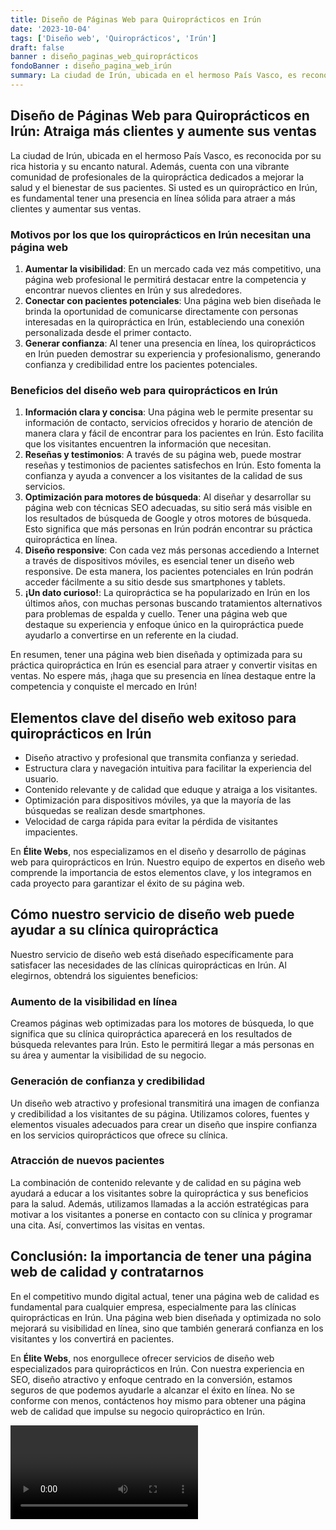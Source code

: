 ```yaml
---
title: Diseño de Páginas Web para Quiroprácticos en Irún
date: '2023-10-04'
tags: ['Diseño web', 'Quiroprácticos', 'Irún']
draft: false
banner : diseño_paginas_web_quiroprácticos
fondoBanner : diseño_pagina_web_irún
summary: La ciudad de Irún, ubicada en el hermoso País Vasco, es reconocida por su rica historia y su encanto natural. Además, cuenta con una vibrante comunidad de profesionales de la quiropráctica dedicados a mejorar la salud y el bienestar de sus pacientes. Si usted es un quiropráctico en Irún, es fundamental tener una presencia en línea sólida para atraer a más clientes y aumentar sus ventas. 
---
```


## Diseño de Páginas Web para Quiroprácticos en Irún: Atraiga más clientes y aumente sus ventas

La ciudad de Irún, ubicada en el hermoso País Vasco, es reconocida por su rica historia y su encanto natural. Además, cuenta con una vibrante comunidad de profesionales de la quiropráctica dedicados a mejorar la salud y el bienestar de sus pacientes. Si usted es un quiropráctico en Irún, es fundamental tener una presencia en línea sólida para atraer a más clientes y aumentar sus ventas. 

### Motivos por los que los quiroprácticos en Irún necesitan una página web

1. **Aumentar la visibilidad**: En un mercado cada vez más competitivo, una página web profesional le permitirá destacar entre la competencia y encontrar nuevos clientes en Irún y sus alrededores.
2. **Conectar con pacientes potenciales**: Una página web bien diseñada le brinda la oportunidad de comunicarse directamente con personas interesadas en la quiropráctica en Irún, estableciendo una conexión personalizada desde el primer contacto.
3. **Generar confianza**: Al tener una presencia en línea, los quiroprácticos en Irún pueden demostrar su experiencia y profesionalismo, generando confianza y credibilidad entre los pacientes potenciales.

### Beneficios del diseño web para quiroprácticos en Irún

1. **Información clara y concisa**: Una página web le permite presentar su información de contacto, servicios ofrecidos y horario de atención de manera clara y fácil de encontrar para los pacientes en Irún. Esto facilita que los visitantes encuentren la información que necesitan.
2. **Reseñas y testimonios**: A través de su página web, puede mostrar reseñas y testimonios de pacientes satisfechos en Irún. Esto fomenta la confianza y ayuda a convencer a los visitantes de la calidad de sus servicios.
3. **Optimización para motores de búsqueda**: Al diseñar y desarrollar su página web con técnicas SEO adecuadas, su sitio será más visible en los resultados de búsqueda de Google y otros motores de búsqueda. Esto significa que más personas en Irún podrán encontrar su práctica quiropráctica en línea.
4. **Diseño responsive**: Con cada vez más personas accediendo a Internet a través de dispositivos móviles, es esencial tener un diseño web responsive. De esta manera, los pacientes potenciales en Irún podrán acceder fácilmente a su sitio desde sus smartphones y tablets.
5. **¡Un dato curioso!**: La quiropráctica se ha popularizado en Irún en los últimos años, con muchas personas buscando tratamientos alternativos para problemas de espalda y cuello. Tener una página web que destaque su experiencia y enfoque único en la quiropráctica puede ayudarlo a convertirse en un referente en la ciudad.

En resumen, tener una página web bien diseñada y optimizada para su práctica quiropráctica en Irún es esencial para atraer y convertir visitas en ventas. No espere más, ¡haga que su presencia en línea destaque entre la competencia y conquiste el mercado en Irún!

<GifSeo />

<Cta />

## Elementos clave del diseño web exitoso para quiroprácticos en Irún

- Diseño atractivo y profesional que transmita confianza y seriedad.
- Estructura clara y navegación intuitiva para facilitar la experiencia del usuario.
- Contenido relevante y de calidad que eduque y atraiga a los visitantes.
- Optimización para dispositivos móviles, ya que la mayoría de las búsquedas se realizan desde smartphones.
- Velocidad de carga rápida para evitar la pérdida de visitantes impacientes.

En **Élite Webs**, nos especializamos en el diseño y desarrollo de páginas web para quiroprácticos en Irún. Nuestro equipo de expertos en diseño web comprende la importancia de estos elementos clave, y los integramos en cada proyecto para garantizar el éxito de su página web.

## Cómo nuestro servicio de diseño web puede ayudar a su clínica quiropráctica

Nuestro servicio de diseño web está diseñado específicamente para satisfacer las necesidades de las clínicas quiroprácticas en Irún. Al elegirnos, obtendrá los siguientes beneficios:

### Aumento de la visibilidad en línea

Creamos páginas web optimizadas para los motores de búsqueda, lo que significa que su clínica quiropráctica aparecerá en los resultados de búsqueda relevantes para Irún. Esto le permitirá llegar a más personas en su área y aumentar la visibilidad de su negocio.

### Generación de confianza y credibilidad

Un diseño web atractivo y profesional transmitirá una imagen de confianza y credibilidad a los visitantes de su página. Utilizamos colores, fuentes y elementos visuales adecuados para crear un diseño que inspire confianza en los servicios quiroprácticos que ofrece su clínica.

### Atracción de nuevos pacientes

La combinación de contenido relevante y de calidad en su página web ayudará a educar a los visitantes sobre la quiropráctica y sus beneficios para la salud. Además, utilizamos llamadas a la acción estratégicas para motivar a los visitantes a ponerse en contacto con su clínica y programar una cita. Así, convertimos las visitas en ventas.

## Conclusión: la importancia de tener una página web de calidad y contratarnos

En el competitivo mundo digital actual, tener una página web de calidad es fundamental para cualquier empresa, especialmente para las clínicas quiroprácticas en Irún. Una página web bien diseñada y optimizada no solo mejorará su visibilidad en línea, sino que también generará confianza en los visitantes y los convertirá en pacientes.

En **Élite Webs**, nos enorgullece ofrecer servicios de diseño web especializados para quiroprácticos en Irún. Con nuestra experiencia en SEO, diseño atractivo y enfoque centrado en la conversión, estamos seguros de que podemos ayudarle a alcanzar el éxito en línea. No se conforme con menos, contáctenos hoy mismo para obtener una página web de calidad que impulse su negocio quiropráctico en Irún.

<Video />

<CtaBot job='Quiroprácticos' city='Irún'/>

<Gmaps query='Irún+españa+maps' />